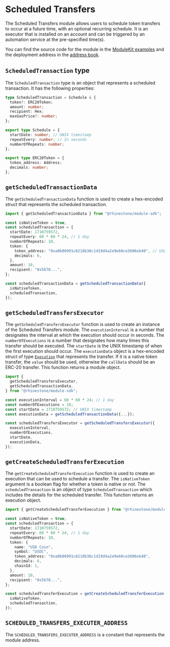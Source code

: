 # Scheduled Transfers

The Scheduled Transfers module allows users to schedule token transfers to occur at a future time, with an optional recurring schedule. It is an executor that is installed on an account and can be triggered by an automation service at the pre-specified time(s).

You can find the source code for the module in the [ModuleKit examples](https://github.com/rhinestonewtf/modulekit/blob/main/examples/src/ScheduledTransactions/ScheduledTransfers.sol) and the deployment address in the [address book](../../overview/address-book.mdx).

## `ScheduledTransaction` type

The `ScheduledTransaction` type is an object that represents a scheduled transaction. It has the following properties:

```typescript
type ScheduledTransaction = Schedule & {
  token?: ERC20Token;
  amount: number;
  recipient: Hex;
  maxGasPrice?: number;
};

export type Schedule = {
  startDate: number; // UNIX timestamp
  repeatEvery: number; // In seconds
  numberOfRepeats: number;
};

export type ERC20Token = {
  token_address: Address;
  decimals: number;
};
```

## `getScheduledTransactionData`

The `getScheduledTransactionData` function is used to create a hex-encoded struct that represents the scheduled transaction.

```typescript
import { getScheduledTransactionData } from "@rhinestone/module-sdk";

const isNativeToken = true;
const scheduledTransaction = {
  startDate: 1710759572,
  repeatEvery: 60 * 60 * 24, // 1 day
  numberOfRepeats: 10,
  token: {
    token_address: "0xa0b86991c6218b36c1d19d4a2e9eb0ce3606eb48", // USDC
    decimals: 6,
  },
  amount: 10,
  recipient: "0x5678...",
};

const scheduledTransactionData = getScheduledTransactionData({
  isNativeToken,
  scheduledTransaction,
});
```

## `getScheduledTransfersExecutor`

The `getScheduledTransfersExecutor` function is used to create an instance of the Scheduled Transfers module. The `executionInterval` is a number that designates the interval at which the execution should occur in seconds. The `numberOfExecutions` is a number that designates how many times this transfer should be executed. The `startDate` is the UNIX timestamp of when the first execution should occur. The `executionData` object is a hex-encoded struct of type [`Execution`](../build/types#execution) that represents the transfer. If it is a native token transfer, the `value` should be used, otherwise the `callData` should be an ERC-20 transfer. This function returns a module object.

```typescript
import {
  getScheduledTransfersExecutor,
  getScheduledTransactionData,
} from "@rhinestone/module-sdk";

const executionInterval = 60 * 60 * 24; // 1 day
const numberOfExecutions = 10;
const startDate = 1710759572; // UNIX timestamp
const executionData = getScheduledTransactionData({...});

const scheduledTransfersExecutor = getScheduledTransfersExecutor({
  executionInterval,
  numberOfExecutions,
  startDate,
  executionData,
});
```

## `getCreateScheduledTransferExecution`

The `getCreateScheduledTransferExecution` function is used to create an execution that can be used to schedule a transfer. The `isNativeToken` argument is a boolean flag for whether a token is native or not. The `scheduledTransaction` is an object of type `ScheduledTransaction` which includes the details for the scheduled transfer. This function returns an execution object.

```typescript
import { getCreateScheduledTransferExecution } from "@rhinestone/module-sdk";

const isNativeToken = true;
const scheduledTransaction = {
  startDate: 1710759572,
  repeatEvery: 60 * 60 * 24, // 1 day
  numberOfRepeats: 10,
  token: {
    name: "USD Coin",
    symbol: "USDC",
    token_address: "0xa0b86991c6218b36c1d19d4a2e9eb0ce3606eb48",
    decimals: 6,
    chainId: 1,
  },
  amount: 10,
  recipient: "0x5678...",
};

const scheduledTransferExecution = getCreateScheduledTransferExecution({
  isNativeToken,
  scheduledTransaction,
});
```

## `SCHEDULED_TRANSFERS_EXECUTER_ADDRESS`

The `SCHEDULED_TRANSFERS_EXECUTER_ADDRESS` is a constant that represents the module address.
